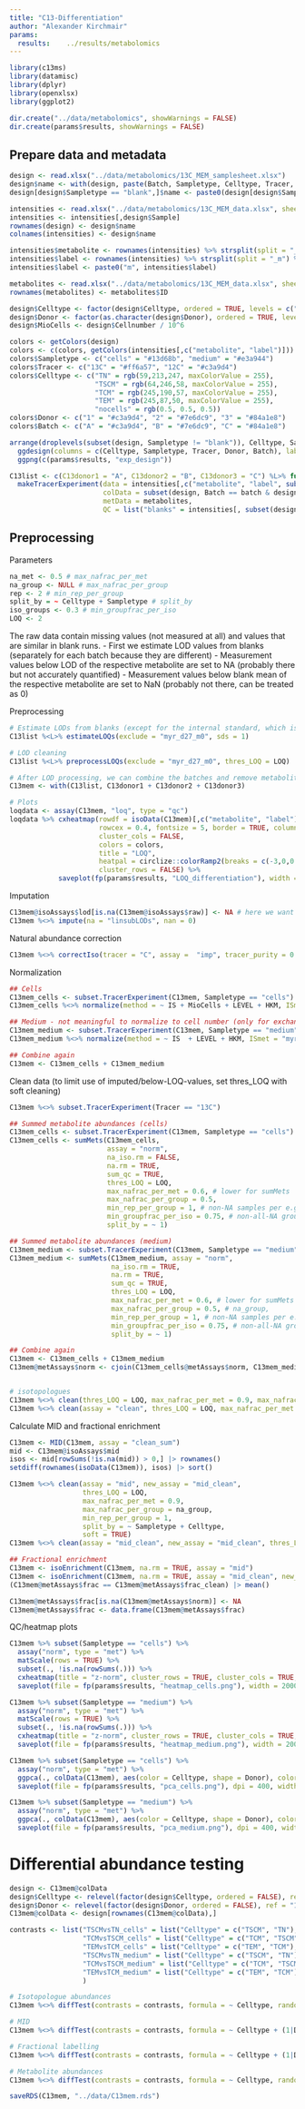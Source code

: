 ```yaml
---
title: "C13-Differentiation"
author: "Alexander Kirchmair"
params:
  results:    ../results/metabolomics
---
```


```r
library(c13ms)
library(datamisc)
library(dplyr)
library(openxlsx)
library(ggplot2)

dir.create("../data/metabolomics", showWarnings = FALSE)
dir.create(params$results, showWarnings = FALSE)
```


## Prepare data and metadata
```r
design <- read.xlsx("../data/metabolomics/13C_MEM_samplesheet.xlsx")
design$name <- with(design, paste(Batch, Sampletype, Celltype, Tracer, sep = "_"))
design[design$Sampletype == "blank",]$name <- paste0(design[design$Sampletype == "blank",]$name, "_", 1:3)

intensities <- read.xlsx("../data/metabolomics/13C_MEM_data.xlsx", sheet = "intensities", rowNames = TRUE)
intensities <- intensities[,design$Sample]
rownames(design) <- design$name
colnames(intensities) <- design$name

intensities$metabolite <- rownames(intensities) %>% strsplit(split = "_m") %>% sapply(FUN = "[", 1)
intensities$label <- rownames(intensities) %>% strsplit(split = "_m") %>% sapply(FUN = "[", 2)
intensities$label <- paste0("m", intensities$label)

metabolites <- read.xlsx("../data/metabolomics/13C_MEM_data.xlsx", sheet = "metabolites")
rownames(metabolites) <- metabolites$ID

design$Celltype <- factor(design$Celltype, ordered = TRUE, levels = c("TN", "TSCM", "TCM", "TEM"))
design$Donor <- factor(as.character(design$Donor), ordered = TRUE, levels = c("1", "2", "3"))
design$MioCells <- design$Cellnumber / 10^6

colors <- getColors(design)
colors <- c(colors, getColors(intensities[,c("metabolite", "label")]))
colors$Sampletype <- c("cells" = "#13d68b", "medium" = "#e3a944")
colors$Tracer <- c("13C" = "#ff6a57", "12C" = "#c3a9d4")
colors$Celltype <- c("TN" = rgb(59,213,247, maxColorValue = 255),
                     "TSCM" = rgb(64,246,58, maxColorValue = 255),
                     "TCM" = rgb(245,190,57, maxColorValue = 255),
                     "TEM" = rgb(245,87,50, maxColorValue = 255), 
                     "nocells" = rgb(0.5, 0.5, 0.5))
colors$Donor <- c("1" = "#c3a9d4", "2" = "#7e6dc9", "3" = "#84a1e8")
colors$Batch <- c("A" = "#c3a9d4", "B" = "#7e6dc9", "C" = "#84a1e8")

arrange(droplevels(subset(design, Sampletype != "blank")), Celltype, Sampletype, Donor) %>%
  ggdesign(columns = c(Celltype, Sampletype, Tracer, Donor, Batch), label = TRUE, colors = colors) %>%
  ggpng(c(params$results, "exp_design"))

C13list <- c(C13donor1 = "A", C13donor2 = "B", C13donor3 = "C") %L>% function(batch){
  makeTracerExperiment(data = intensities[,c("metabolite", "label", subset(design, Batch == batch & Sampletype != "blank")$name)],
                       colData = subset(design, Batch == batch & design$Sampletype != "blank"),
                       metData = metabolites,
                       QC = list("blanks" = intensities[, subset(design, Batch == batch & Sampletype == "blank")$name])) }

```


## Preprocessing

Parameters
```r
na_met <- 0.5 # max_nafrac_per_met
na_group <- NULL # max_nafrac_per_group
rep <- 2 # min_rep_per_group
split_by = ~ Celltype + Sampletype # split_by
iso_groups <- 0.3 # min_groupfrac_per_iso
LOQ <- 2
```

The raw data contain missing values (not measured at all) and values that are similar in blank runs.
- First we estimate LOD values from blanks (separately for each batch because they are different)
- Measurement values below LOD of the respective metabolite are set to NA (probably there but not accurately quantified)
- Measurement values below blank mean of the respective metabolite are set to NaN (probably not there, can be treated as 0)

Preprocessing
```r

# Estimate LODs from blanks (except for the internal standard, which is also present in blanks)
C13list %<L>% estimateLOQs(exclude = "myr_d27_m0", sds = 1)

# LOD cleaning
C13list %<L>% preprocessLOQs(exclude = "myr_d27_m0", thres_LOQ = LOQ)

# After LOD processing, we can combine the batches and remove metabolites with too many NA/NaN values.
C13mem <- with(C13list, C13donor1 + C13donor2 + C13donor3)

# Plots
loqdata <- assay(C13mem, "loq", type = "qc")
loqdata %>% cxheatmap(rowdf = isoData(C13mem)[,c("metabolite", "label")],
                      rowcex = 0.4, fontsize = 5, border = TRUE, column_split = C13mem$Sampletype,
                      cluster_cols = FALSE,
                      colors = colors,
                      title = "LOQ",
                      heatpal = circlize::colorRamp2(breaks = c(-3,0,0.01,1,30), colors = c("red4", "orangered3","dodgerblue", "white", "limegreen")),
                      cluster_rows = FALSE) %>%
            saveplot(fp(params$results, "LOQ_differentiation"), width = 1500, height = 8000)

```


Imputation
```r

C13mem@isoAssays$lod[is.na(C13mem@isoAssays$raw)] <- NA # here we want to keep the original NAs (i.e., what was not below LOD/LOQ, but definitely missing)
C13mem %<>% impute(na = "linsubLODs", nan = 0)

```


Natural abundance correction
```r

C13mem %<>% correctIso(tracer = "C", assay =  "imp", tracer_purity = 0.99, mode = "negative", tol_error = 0.1, highres = TRUE)

```


Normalization
```r

## Cells
C13mem_cells <- subset.TracerExperiment(C13mem, Sampletype == "cells")
C13mem_cells %<>% normalize(method = ~ IS + MioCells + LEVEL + HKM, ISmet = "myr_d27_m0", assay = "corr", na.rm = TRUE)

## Medium - not meaningful to normalize to cell number (only for exchanges)
C13mem_medium <- subset.TracerExperiment(C13mem, Sampletype == "medium")
C13mem_medium %<>% normalize(method = ~ IS  + LEVEL + HKM, ISmet = "myr_d27_m0", assay = "corr")

## Combine again
C13mem <- C13mem_cells + C13mem_medium


```


Clean data (to limit use of imputed/below-LOQ-values, set thres_LOQ with soft cleaning)
```r
C13mem %<>% subset.TracerExperiment(Tracer == "13C")

## Summed metabolite abundances (cells)
C13mem_cells <- subset.TracerExperiment(C13mem, Sampletype == "cells")
C13mem_cells <- sumMets(C13mem_cells,
                        assay = "norm",
                        na_iso.rm = FALSE,
                        na.rm = TRUE,
                        sum_qc = TRUE,
                        thres_LOQ = LOQ,
                        max_nafrac_per_met = 0.6, # lower for sumMets
                        max_nafrac_per_group = 0.5,
                        min_rep_per_group = 1, # non-NA samples per e.g. TN
                        min_groupfrac_per_iso = 0.75, # non-all-NA groups (frac. of TN, TSCM, TCM, TEM) per isotopologues
                        split_by = ~ 1)

## Summed metabolite abundances (medium)
C13mem_medium <- subset.TracerExperiment(C13mem, Sampletype == "medium")
C13mem_medium <- sumMets(C13mem_medium, assay = "norm",
                         na_iso.rm = TRUE,
                         na.rm = TRUE,
                         sum_qc = TRUE,
                         thres_LOQ = LOQ,
                         max_nafrac_per_met = 0.6, # lower for sumMets
                         max_nafrac_per_group = 0.5, # na_group,
                         min_rep_per_group = 1, # non-NA samples per e.g. TN
                         min_groupfrac_per_iso = 0.75, # non-all-NA groups (frac. of TN, TSCM, TCM, TEM) per isotopologues
                         split_by = ~ 1)

## Combine again
C13mem <- C13mem_cells + C13mem_medium
C13mem@metAssays$norm <- cjoin(C13mem_cells@metAssays$norm, C13mem_medium@metAssays$norm)[,rownames(C13mem@colData)]


# isotopologues
C13mem %<>% clean(thres_LOQ = LOQ, max_nafrac_per_met = 0.9, max_nafrac_per_group = na_group, min_rep_per_group = 1, split_by = ~ Sampletype + Celltype, soft = TRUE)
C13mem %<>% clean(assay = "clean", thres_LOQ = LOQ, max_nafrac_per_met = 0.9, max_nafrac_per_group = 0.5, min_rep_per_group = 0, split_by = ~ Sampletype, soft = TRUE)

```


Calculate MID and fractional enrichment
```r

C13mem <- MID(C13mem, assay = "clean_sum")
mid <- C13mem@isoAssays$mid
isos <- mid[rowSums(!is.na(mid)) > 0,] |> rownames()
setdiff(rownames(isoData(C13mem)), isos) |> sort()

C13mem %<>% clean(assay = "mid", new_assay = "mid_clean",
                  thres_LOQ = LOQ,
                  max_nafrac_per_met = 0.9, 
                  max_nafrac_per_group = na_group,
                  min_rep_per_group = 1,
                  split_by = ~ Sampletype + Celltype,
                  soft = TRUE)
C13mem %<>% clean(assay = "mid_clean", new_assay = "mid_clean", thres_LOQ = LOQ, max_nafrac_per_met = 0.9, max_nafrac_per_group = 0.5, min_rep_per_group = 0, split_by = ~ Sampletype, soft = TRUE)

## Fractional enrichment
C13mem <- isoEnrichment(C13mem, na.rm = TRUE, assay = "mid")
C13mem <- isoEnrichment(C13mem, na.rm = TRUE, assay = "mid_clean", new_assay = "frac_clean") # is it ok to use mid_clean?
(C13mem@metAssays$frac == C13mem@metAssays$frac_clean) |> mean()

C13mem@metAssays$frac[is.na(C13mem@metAssays$norm)] <- NA
C13mem@metAssays$frac <- data.frame(C13mem@metAssays$frac)

```


QC/heatmap plots
```r
C13mem %>% subset(Sampletype == "cells") %>%
  assay("norm", type = "met") %>%
  matScale(rows = TRUE) %>%
  subset(., !is.na(rowSums(.))) %>%
  cxheatmap(title = "z-norm", cluster_rows = TRUE, cluster_cols = TRUE, rowcex = 0.8, colcex = 0.8, heatpal = circlize::colorRamp2(c(-2,0,2), c("#0800a8", "#f7f7f7", "#ffd000"))) %>%
  saveplot(file = fp(params$results, "heatmap_cells.png"), width = 2000, height = 2800)

C13mem %>% subset(Sampletype == "medium") %>%
  assay("norm", type = "met") %>%
  matScale(rows = TRUE) %>%
  subset(., !is.na(rowSums(.))) %>%
  cxheatmap(title = "z-norm", cluster_rows = TRUE, cluster_cols = TRUE, rowcex = 0.8, colcex = 0.8, heatpal = circlize::colorRamp2(c(-2,0,2), c("#0800a8", "#f7f7f7", "#ffd000"))) %>%
  saveplot(file = fp(params$results, "heatmap_medium.png"), width = 2000, height = 2800)

C13mem %>% subset(Sampletype == "cells") %>%
  assay("norm", type = "met") %>%
  ggpca(., colData(C13mem), aes(color = Celltype, shape = Donor), colors = colors, na = "omit") %>%
  saveplot(file = fp(params$results, "pca_cells.png"), dpi = 400, width = 2200, height = 1800)

C13mem %>% subset(Sampletype == "medium") %>%
  assay("norm", type = "met") %>%
  ggpca(., colData(C13mem), aes(color = Celltype, shape = Donor), colors = colors, na = "omit") %>%
  saveplot(file = fp(params$results, "pca_medium.png"), dpi = 400, width = 2200, height = 1800)

```


# Differential abundance testing
```r
design <- C13mem@colData
design$Celltype <- relevel(factor(design$Celltype, ordered = FALSE), ref = "TN")
design$Donor <- relevel(factor(design$Donor, ordered = FALSE), ref = "1")
C13mem@colData <- design[rownames(C13mem@colData),]

contrasts <- list("TSCMvsTN_cells" = list("Celltype" = c("TSCM", "TN"), "Sampletype" = "cells", "Tracer" = "13C"),
                  "TCMvsTSCM_cells" = list("Celltype" = c("TCM", "TSCM"), "Sampletype" = "cells", "Tracer" = "13C"),
                  "TEMvsTCM_cells" = list("Celltype" = c("TEM", "TCM"), "Sampletype" = "cells", "Tracer" = "13C"),
                  "TSCMvsTN_medium" = list("Celltype" = c("TSCM", "TN"), "Sampletype" = "medium", "Tracer" = "13C"),
                  "TCMvsTSCM_medium" = list("Celltype" = c("TCM", "TSCM"), "Sampletype" = "medium", "Tracer" = "13C"),
                  "TEMvsTCM_medium" = list("Celltype" = c("TEM", "TCM"), "Sampletype" = "medium", "Tracer" = "13C")
                  )

# Isotopologue abundances
C13mem %<>% diffTest(contrasts = contrasts, formula = ~ Celltype, random = ~ 1 | Donor, type = "iso", method = "lmm", assay = "clean")

# MID
C13mem %<>% diffTest(contrasts = contrasts, formula = ~ Celltype + (1|Donor), type = "iso", method = "beta", assay = "mid_clean")

# Fractional labelling
C13mem %<>% diffTest(contrasts = contrasts, formula = ~ Celltype + (1|Donor), type = "met", method = "beta", assay = "frac_clean")

# Metabolite abundances
C13mem %<>% diffTest(contrasts = contrasts, formula = ~ Celltype, random = ~ 1 | Donor, type = "met", method = "lmm", assay = "norm")

```


```r
saveRDS(C13mem, "../data/C13mem.rds")
```

